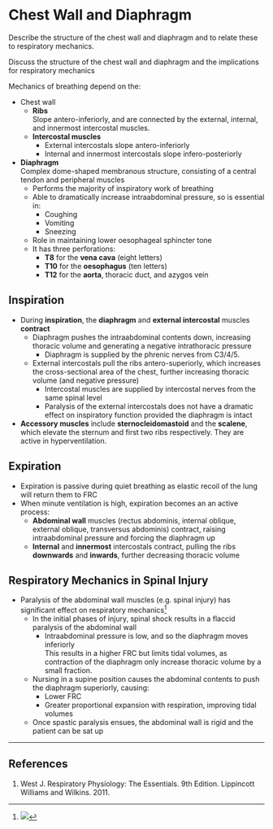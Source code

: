 # Chest Wall and Diaphragm

:::CICM
Describe the structure of the chest wall and diaphragm and to relate these to respiratory mechanics.
:::

:::ANZCA
Discuss the structure of the chest wall and diaphragm and the implications for respiratory mechanics
:::

Mechanics of breathing depend on the:

* Chest wall
    * **Ribs**\
    Slope antero-inferiorly, and are connected by the external, internal, and innermost intercostal muscles.
    * **Intercostal muscles**\
        * External intercostals slope antero-inferiorly
        * Internal and innermost intercostals slope infero-posteriorly
* **Diaphragm**\
Complex dome-shaped membranous structure, consisting of a central tendon and peripheral muscles
    * Performs the majority of inspiratory work of breathing
    * Able to dramatically increase intraabdominal pressure, so is essential in:
        *  Coughing
        *  Vomiting
        *  Sneezing
    * Role in maintaining lower oesophageal sphincter tone
    * It has three perforations:
        * **T8** for the **vena cava** (eight letters)
        * **T10** for the **oesophagus** (ten letters)
        * **T12** for the **aorta**, thoracic duct, and azygos vein

## Inspiration

* During **inspiration**, the **diaphragm** and **external intercostal** muscles **contract**
  * Diaphragm pushes the intraabdominal contents down, increasing thoracic volume and generating a negative intrathoracic pressure
    * Diaphragm is supplied by the phrenic nerves from C3/4/5. 
  * External intercostals pull the ribs antero-superiorly, which increases the cross-sectional area of the chest, further increasing thoracic volume (and negative pressure)
    * Intercostal muscles are supplied by intercostal nerves from the same spinal level
    * Paralysis of the external intercostals does not have a dramatic effect on inspiratory function provided the diaphragm is intact


* **Accessory muscles** include **sternocleidomastoid** and the **scalene**, which elevate the sternum and first two ribs respectively. They are active in hyperventilation.

## Expiration

* Expiration is passive during quiet breathing as elastic recoil of the lung will return them to FRC
* When minute ventilation is high, expiration becomes an an active process:
  * **Abdominal wall** muscles (rectus abdominis, internal oblique, external oblique, transversus abdominis) contract, raising intraabdominal pressure and forcing the diaphragm up
  * **Internal** and **innermost** intercostals contract, pulling the ribs **downwards** and **inwards**, further decreasing thoracic volume

## Respiratory Mechanics in Spinal Injury

* Paralysis of the abdominal wall muscles (e.g. spinal injury) has significant effect on respiratory mechanics^[<img src="/resources/lung-pressure-volume.svg">]
    * In the initial phases of injury, spinal shock results in a flaccid paralysis of the abdominal wall
        * Intraabdominal pressure is low, and so the diaphragm moves inferiorly\
        This results in a higher FRC but limits tidal volumes, as contraction of the diaphragm only increase thoracic volume by a small fraction.
    * Nursing in a supine position causes the abdominal contents to push the diaphragm superiorly, causing:
        * Lower FRC
        * Greater proportional expansion with respiration, improving tidal volumes
  * Once spastic paralysis ensues, the abdominal wall is rigid and the patient can be sat up

---

## References

1. West J. Respiratory Physiology: The Essentials. 9th Edition. Lippincott Williams and Wilkins. 2011.
